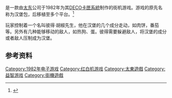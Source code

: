 {{NoteTA
| G1=Games
}}

{{vgname|汉堡世界|ja=バーガータイム|en=BurgerTime}}是一款由[[太东|太东]]公司于1982年为其[[DECO卡匣系統|DECO卡匣系統]]制作的街机游戏。游戏的原先名称为汉堡包，后移植至多个平台。<ref name="gamefaqs">{{cite web| url = http://www.gamefaqs.com/nes/587165-burgertime/data| title = Release information| publisher = [[GameFAQs|GameFAQs]]| date = | accessdate = 2015-06-26| archive-date = 2018-01-29| archive-url = https://web.archive.org/web/20180129184408/https://www.gamefaqs.com/nes/587165-burgertime/data| dead-url = no}}</ref>

玩家控制着一个名叫彼得·胡椒先生，他在汉堡的几个成分走动，如肉饼，番茄等。另外有几种能够移动的敌人，如热狗、蛋。彼得需要躲避敌人，将汉堡的成分或者敌人压制成为汉堡。

== 参考资料 ==
{{Reflist}}

{{DEFAULTSORT:BurgerTime}}
[[Category:1982年电子游戏|Category:1982年电子游戏]]
[[Category:红白机游戏|Category:红白机游戏]]
[[Category:太東遊戲|Category:太東遊戲]]
[[Category:益智游戏|Category:益智游戏]]
[[Category:街機遊戲|Category:街機遊戲]]

{{puzzle-videogame-stub}}